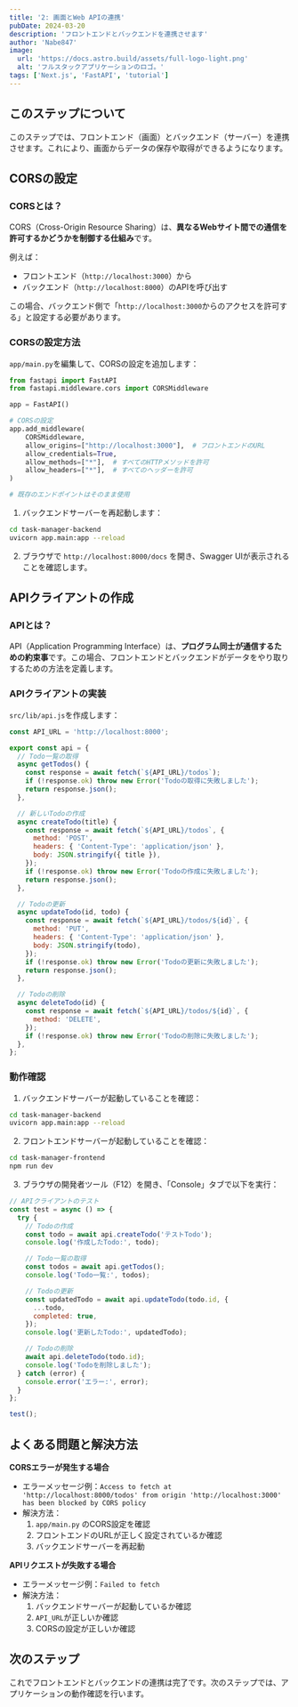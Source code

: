```yaml
---
title: '2: 画面とWeb APIの連携'
pubDate: 2024-03-20
description: 'フロントエンドとバックエンドを連携させます'
author: 'Nabe847'
image:
  url: 'https://docs.astro.build/assets/full-logo-light.png'
  alt: 'フルスタックアプリケーションのロゴ。'
tags: ['Next.js', 'FastAPI', 'tutorial']
---
```


## このステップについて

このステップでは、フロントエンド（画面）とバックエンド（サーバー）を連携させます。これにより、画面からデータの保存や取得ができるようになります。

## CORSの設定

### CORSとは？

CORS（Cross-Origin Resource Sharing）は、**異なるWebサイト間での通信を許可するかどうかを制御する仕組み**です。

例えば：
- フロントエンド（`http://localhost:3000`）から
- バックエンド（`http://localhost:8000`）のAPIを呼び出す

この場合、バックエンド側で「`http://localhost:3000`からのアクセスを許可する」と設定する必要があります。

### CORSの設定方法

`app/main.py`を編集して、CORSの設定を追加します：

```python
from fastapi import FastAPI
from fastapi.middleware.cors import CORSMiddleware

app = FastAPI()

# CORSの設定
app.add_middleware(
    CORSMiddleware,
    allow_origins=["http://localhost:3000"],  # フロントエンドのURL
    allow_credentials=True,
    allow_methods=["*"],  # すべてのHTTPメソッドを許可
    allow_headers=["*"],  # すべてのヘッダーを許可
)

# 既存のエンドポイントはそのまま使用
```

1. バックエンドサーバーを再起動します：

```bash
cd task-manager-backend
uvicorn app.main:app --reload
```

2. ブラウザで `http://localhost:8000/docs` を開き、Swagger UIが表示されることを確認します。

## APIクライアントの作成

### APIとは？

API（Application Programming Interface）は、**プログラム同士が通信するための約束事**です。この場合、フロントエンドとバックエンドがデータをやり取りするための方法を定義します。

### APIクライアントの実装

`src/lib/api.js`を作成します：

```javascript
const API_URL = 'http://localhost:8000';

export const api = {
  // Todo一覧の取得
  async getTodos() {
    const response = await fetch(`${API_URL}/todos`);
    if (!response.ok) throw new Error('Todoの取得に失敗しました');
    return response.json();
  },

  // 新しいTodoの作成
  async createTodo(title) {
    const response = await fetch(`${API_URL}/todos`, {
      method: 'POST',
      headers: { 'Content-Type': 'application/json' },
      body: JSON.stringify({ title }),
    });
    if (!response.ok) throw new Error('Todoの作成に失敗しました');
    return response.json();
  },

  // Todoの更新
  async updateTodo(id, todo) {
    const response = await fetch(`${API_URL}/todos/${id}`, {
      method: 'PUT',
      headers: { 'Content-Type': 'application/json' },
      body: JSON.stringify(todo),
    });
    if (!response.ok) throw new Error('Todoの更新に失敗しました');
    return response.json();
  },

  // Todoの削除
  async deleteTodo(id) {
    const response = await fetch(`${API_URL}/todos/${id}`, {
      method: 'DELETE',
    });
    if (!response.ok) throw new Error('Todoの削除に失敗しました');
  },
};
```

### 動作確認

1. バックエンドサーバーが起動していることを確認：

```bash
cd task-manager-backend
uvicorn app.main:app --reload
```

2. フロントエンドサーバーが起動していることを確認：

```bash
cd task-manager-frontend
npm run dev
```

3. ブラウザの開発者ツール（F12）を開き、「Console」タブで以下を実行：

```javascript
// APIクライアントのテスト
const test = async () => {
  try {
    // Todoの作成
    const todo = await api.createTodo('テストTodo');
    console.log('作成したTodo:', todo);

    // Todo一覧の取得
    const todos = await api.getTodos();
    console.log('Todo一覧:', todos);

    // Todoの更新
    const updatedTodo = await api.updateTodo(todo.id, {
      ...todo,
      completed: true,
    });
    console.log('更新したTodo:', updatedTodo);

    // Todoの削除
    await api.deleteTodo(todo.id);
    console.log('Todoを削除しました');
  } catch (error) {
    console.error('エラー:', error);
  }
};

test();
```

## よくある問題と解決方法

**CORSエラーが発生する場合**

- エラーメッセージ例：`Access to fetch at 'http://localhost:8000/todos' from origin 'http://localhost:3000' has been blocked by CORS policy`
- 解決方法：
  1. `app/main.py` のCORS設定を確認
  2. フロントエンドのURLが正しく設定されているか確認
  3. バックエンドサーバーを再起動

**APIリクエストが失敗する場合**

- エラーメッセージ例：`Failed to fetch`
- 解決方法：
  1. バックエンドサーバーが起動しているか確認
  2. `API_URL`が正しいか確認
  3. CORSの設定が正しいか確認

## 次のステップ

これでフロントエンドとバックエンドの連携は完了です。次のステップでは、アプリケーションの動作確認を行います。
